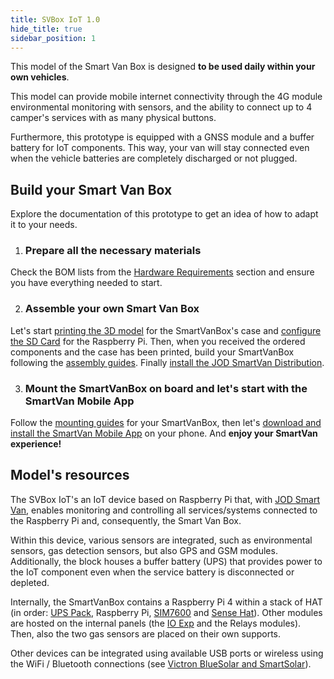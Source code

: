 ```yaml
---
title: SVBox IoT 1.0
hide_title: true
sidebar_position: 1
---
```


<!--
 FROM   @site/src/components/templates/PageHardware
 VER    1.0.3
-->





<HardwareTitle
  name={hardware_name}
  status={hardware_status} />

<HardwareHeader
  code={hardware_code}>

This model of the Smart Van Box is designed **to be used daily within your own
vehicles**.

This model can provide mobile internet connectivity through the 4G module
environmental monitoring with sensors, and the ability to connect up to 4 camper's
services with as many physical buttons.

Furthermore, this prototype is equipped with a GNSS module and a buffer battery
for IoT components. This way, your van will stay connected even when the vehicle
batteries are completely discharged or not plugged.

</HardwareHeader>


## Build your Smart Van Box

Explore the documentation of this prototype to get an idea of how to adapt it to
your needs.

1. <h3>Prepare all the necessary materials</h3>
  Check the BOM lists from the [Hardware Requirements](/docs/hardware/svbox_10/resources#hardware-requirements)
  section and ensure you have everything needed to start.

2. <h3>Assemble your own Smart Van Box</h3>
  Let's start [printing the 3D model](/docs/hardware/svbox_10/guides/print_smartvanbox_case)
  for the SmartVanBox's case and [configure the SD Card](/docs/hardware/svbox_10/guides/prepare_sdcard)
  for the Raspberry Pi. Then, when you received the ordered components and the
  case has been printed, build your SmartVanBox following the [assembly guides](/docs/hardware/svbox_10/guides/assembly_smartvanbox).
  Finally [install the JOD SmartVan Distribution](/docs/hardware/svbox_10/guides/install_jod_smartvan_distribution).

3. <h3>Mount the SmartVanBox on board and let's start with the SmartVan Mobile App</h3>
  Follow the [mounting guides](/docs/hardware/svbox_10/guides/mount_smartvanbox)
  for your SmartVanBox, then let's [download and install the SmartVan Mobile App](/docs/software/sv_mobile_app/android/guides/get-and-install-the-smartvan-mobile-app)
  on your phone. And **enjoy your SmartVan experience!**


## Model's resources

The SVBox IoT's an IoT device based on Raspberry Pi that, with [JOD Smart Van](/docs/software/jod_smart_van/jod_smart_van),
enables monitoring and controlling all services/systems connected to the Raspberry Pi
and, consequently, the Smart Van Box.

Within this device, various sensors are integrated, such as environmental
sensors, gas detection sensors, but also GPS and GSM modules. Additionally, the
block houses a buffer battery (UPS) that provides power to the IoT component
even when the service battery is disconnected or depleted.

Internally, the SmartVanBox contains a Raspberry Pi 4 within a stack of HAT (in
order: [UPS Pack](/docs/software/firmware/fw_upspack_v3), Raspberry Pi,
[SIM7600](/docs/software/firmware/fw_sim7600) and [Sense Hat](/docs/software/firmware/fw_sensehat)).
Other modules are hosted on the internal panels (the [IO Exp](/docs/software/firmware/fw_ioexp)
and the Relays modules). Then, also the two gas sensors are placed on their own supports.

Other devices can be integrated using available USB ports or wireless using the
WiFi / Bluetooth connections (see [Victron BlueSolar and SmartSolar](/docs/software/firmware/fw_victron)).
